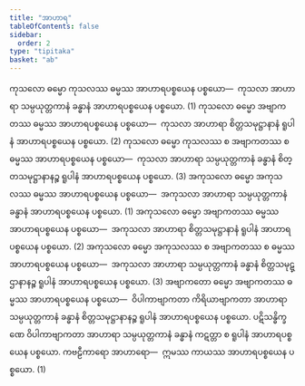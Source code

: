```yaml
---
title: "အာဟာရ"
tableOfContents: false
sidebar:
  order: 2
type: "tipitaka"
basket: "ab"
---
```



<DynamicBreadcrumb />

<Division number="293">

<Paragraph number="950">
ကုသလော ဓမ္မော ကုသလဿ ဓမ္မဿ အာဟာရပစ္စယေန ပစ္စယော—  ကုသလာ အာဟာရာ သမ္ပယုတ္တကာနံ ခန္ဓာနံ အာဟာရပစ္စယေန ပစ္စယော. (1)
</Paragraph>

<Paragraph number="951">
ကုသလော ဓမ္မော အဗျာကတဿ ဓမ္မဿ အာဟာရပစ္စယေန ပစ္စယော—  ကုသလာ အာဟာရာ စိတ္တသမုဋ္ဌာနာနံ ရူပါနံ အာဟာရပစ္စယေန ပစ္စယော. (2)
</Paragraph>

<Paragraph number="952">
ကုသလော ဓမ္မော ကုသလဿ စ အဗျာကတဿ စ ဓမ္မဿ အာဟာရပစ္စယေန ပစ္စယော—  ကုသလာ အာဟာရာ သမ္ပယုတ္တကာနံ ခန္ဓာနံ စိတ္တသမုဋ္ဌာနာနဉ္စ ရူပါနံ အာဟာရပစ္စယေန ပစ္စယော. (3)
</Paragraph>

<Paragraph number="953">
အကုသလော ဓမ္မော အကုသလဿ ဓမ္မဿ အာဟာရပစ္စယေန ပစ္စယော—  အကုသလာ အာဟာရာ သမ္ပယုတ္တကာနံ ခန္ဓာနံ အာဟာရပစ္စယေန ပစ္စယော. (1)
</Paragraph>

<Paragraph number="954">
အကုသလော ဓမ္မော အဗျာကတဿ ဓမ္မဿ အာဟာရပစ္စယေန ပစ္စယော—  အကုသလာ အာဟာရာ စိတ္တသမုဋ္ဌာနာနံ ရူပါနံ အာဟာရပစ္စယေန ပစ္စယော. (2)
</Paragraph>

<Paragraph number="955">
အကုသလော ဓမ္မော အကုသလဿ စ အဗျာကတဿ စ ဓမ္မဿ အာဟာရပစ္စယေန ပစ္စယော—  အကုသလာ အာဟာရာ သမ္ပယုတ္တကာနံ ခန္ဓာနံ စိတ္တသမုဋ္ဌာနာနဉ္စ ရူပါနံ အာဟာရပစ္စယေန ပစ္စယော. (3)
</Paragraph>

<Paragraph number="956">
အဗျာကတော ဓမ္မော အဗျာကတဿ ဓမ္မဿ အာဟာရပစ္စယေန ပစ္စယော—  ဝိပါကာဗျာကတာ ကိရိယာဗျာကတာ အာဟာရာ သမ္ပယုတ္တကာနံ ခန္ဓာနံ စိတ္တသမုဋ္ဌာနာနဉ္စ ရူပါနံ အာဟာရပစ္စယေန ပစ္စယော. ပဋိသန္ဓိက္ခဏေ ဝိပါကာဗျာကတာ အာဟာရာ သမ္ပယုတ္တကာနံ ခန္ဓာနံ ကဋတ္တာ စ ရူပါနံ အာဟာရပစ္စယေန ပစ္စယော. <Emphasis>ကဗဠီကာရော အာဟာရော</Emphasis>—  ဣမဿ ကာယဿ အာဟာရပစ္စယေန ပစ္စယော. (1)
</Paragraph>
</Division>